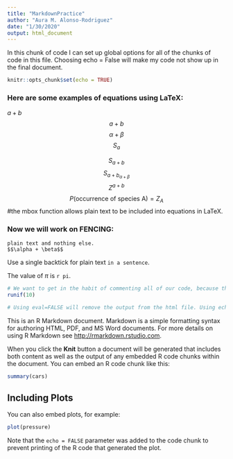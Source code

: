```yaml
---
title: "MarkdownPractice"
author: "Aura M. Alonso-Rodriguez"
date: "1/30/2020"
output: html_document
---
```


In this chunk of code I can set up global options for all of the chunks of code in this file.
Choosing echo = False will make my code not show up in the final document. 

```r
knitr::opts_chunk$set(echo = TRUE)
```

### Here are some examples of equations using LaTeX:

$a + b$
$$a + b$$
$$\alpha + \beta$$
$$S_a$$

$$S_{a + b}$$
$$S_{a + b_{\alpha + \beta}}$$
$$Z^{a+b}$$
$$P(\mbox{occurrence of species A})= Z_A$$ #the mbox function allows plain text to be included into equations in LaTeX.


### Now we will work on FENCING:

```
plain text and nothing else.
$$\alpha + \beta$$
```

Use a single backtick for plain text `in a sentence`.

The value of $\pi$ is `r pi`.

```r
# We want to get in the habit of commenting all of our code, because that is the only way to make our work repeatable. Make comments!
runif(10)

# Using eval=FALSE will remove the output from the html file. Using echo=FALSE will remove the chunk code from the html file.
```







This is an R Markdown document. Markdown is a simple formatting syntax for authoring HTML, PDF, and MS Word documents. For more details on using R Markdown see <http://rmarkdown.rstudio.com>.

When you click the **Knit** button a document will be generated that includes both content as well as the output of any embedded R code chunks within the document. You can embed an R code chunk like this:

```r
summary(cars)
```

## Including Plots

You can also embed plots, for example:

```r
plot(pressure)
```

Note that the `echo = FALSE` parameter was added to the code chunk to prevent printing of the R code that generated the plot.
